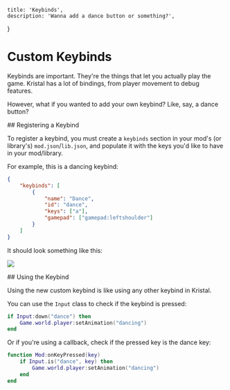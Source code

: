 
    title: 'Keybinds',
    description: 'Wanna add a dance button or something?',
}

# Custom Keybinds

<Box>

Keybinds are important. They're the things that let you actually play the game.
Kristal has a lot of bindings, from player movement to debug features.

However, what if you wanted to add your own keybind? Like, say, a dance button?

</Box>

<Box>
## Registering a Keybind

To register a keybind, you must create a `keybinds` section in your mod's (or library's) `mod.json`/`lib.json`,
and populate it with the keys you'd like to have in your mod/library.

For example, this is a dancing keybind:

```json
{
    "keybinds": [
        {
            "name": "Dance",
            "id": "dance",
            "keys": ["a"],
            "gamepad": ["gamepad:leftshoulder"]
        }
    ]
}
```

It should look something like this:

![](/wiki/dance_bind.png)

</Box>

<Box>
## Using the Keybind

Using the new custom keybind is like using any other keybind in Kristal.

You can use the `Input` class to check if the keybind is pressed:

```lua
if Input:down("dance") then
    Game.world.player:setAnimation("dancing")
end
```

Or if you're using a callback, check if the pressed key is the dance key:

```lua
function Mod:onKeyPressed(key)
    if Input.is("dance", key) then
        Game.world.player:setAnimation("dancing")
    end
end
```

</Box>